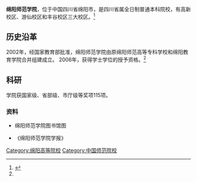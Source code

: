 '''绵阳师范学院'''，位于中国四川省绵阳市，是四川省属全日制普通本科院校，有高新校区、游仙校区和丰谷校区三大校区。<ref name="#1">{{cite web|url=http://www.mnu.cn/xxgk/xxjj.htm|title=学校简介>>绵阳师范学院|publisher=绵阳师范学院官网}}</ref>

== 历史沿革 ==
2002年，经国家教育部批准，绵阳师范学院由原绵阳师范高等专科学校和绵阳教育学院合并组建成立。
2006年，获得学士学位的授予资格。<ref name="#1"/>

== 科研 ==
学院获国家级、省部级、市厅级等奖项115项。

=== 资料 ===
* 绵阳师范学院图书馆图

* 《绵阳师范学院学报》
{{四川高等院校|nocat}}
{{SC-edu-stub}}
[[Category:绵阳高等院校|Category:绵阳高等院校]]
[[Category:中国师范院校|Category:中国师范院校]]